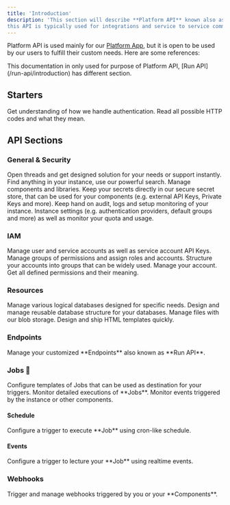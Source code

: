 ```yaml
---
title: 'Introduction'
description: 'This section will describe **Platform API** known also as Management API,
this API is typically used for integrations and service to service communication.'
---
```


Platform API is used mainly for our [Platform App](https://app.revong.com), but it is open to be used by our users to fulfill their custom needs.
Here are some references:

<Note>
  This documentation in only used for purpose of Platform API, [Run API](/run-api/introduction) has different section.
</Note>

## Starters

<CardGroup cols={2}>
    <Card title="Authentication" icon="shield" href="/api-reference/authentication">
        Get understanding of how we handle authentication.
    </Card>
    <Card title="HTTP Codes" icon="info" href="/api-reference/http-codes">
        Read all possible HTTP codes and what they mean.
    </Card>
</CardGroup>

## API Sections

### General & Security

<CardGroup cols={3}>
    <Card title="AI Assistant" icon="sparkles" href="/api-reference/assistant/get-all-threads">
        Open threads and get designed solution for your needs or support instantly.
    </Card>
    <Card title="Search" icon="magnifying-glass" href="/api-reference/search/search">
        Find anything in your instance, use our powerful search.
    </Card>
    <Card title="Components" icon="cube" href="/api-reference/components/get-components-all-active-and-not">
        Manage components and libraries.
    </Card>
    <Card title="Secrets" icon="shield" href="/api-reference/secrets/get-secrets">
        Keep your secrets directly in our secure secret store, that can be used for your components (e.g. external API Keys, Private Keys and more).
    </Card>
    <Card title="Audit & Logs" icon="box-archive" href="/api-reference/config/get-instance-logs">
        Keep hand on audit, logs and setup monitoring of your instance.
    </Card>
    <Card title="Settings" icon="wrench" href="/api-reference/config/retrieve-instance-details-and-config">
        Instance settings (e.g. authentication providers, default groups and more) as well as monitor your quota and usage.
    </Card>
</CardGroup>

### IAM

<CardGroup cols={3}>
    <Card title="Accounts" icon="user-shield" href="/api-reference/accounts/get-all-users">
        Manage user and service accounts as well as service account API Keys.
    </Card>
    <Card title="Permissions" icon="user-lock" href="/api-reference/role-groups/get-a-role-groups">
        Manage groups of permissions and assign roles and accounts.
    </Card>
    <Card title="Groups" icon="user-group" href="/api-reference/groups/get-a-groups">
        Structure your accounts into groups that can be widely used.
    </Card>
    <Card title="Me" icon="user" href="/api-reference/me/retrieve-user-accesses-roles-and-more">
        Manage your account.
    </Card>
    <Card title="Roles" icon="lock" href="/api-reference/roles/get-roles">
        Get all defined permissions and their meaning.
    </Card>
</CardGroup>

### Resources

<CardGroup cols={2}>
    <Card title="Databases" icon="database" href="/api-reference/resources/get-resources">
        Manage various logical databases designed for specific needs.
    </Card>
    <Card title="Structure" icon="bars" href="/api-reference/schema/get-all-schemas">
        Design and manage reusable database structure for your databases.
    </Card>
    <Card title="Files" icon="folder-open" href="/api-reference/files/file-explorer">
        Manage files with our blob storage.
    </Card>
    <Card title="Templates" icon="envelope" href="/api-reference/mail/get-resources">
        Design and ship HTML templates quickly.
    </Card>
</CardGroup>

### Endpoints

<Card title="Endpoints (Run API)" icon="network-wired" href="/api-reference/endpoints/get-endpoints">
    Manage your customized **Endpoints** also known as **Run API**.
</Card>

### Jobs 🚀

<CardGroup cols={3}>
    <Card title="Jobs" icon="rocket" href="/api-reference/automation/get-jobs">
        Configure templates of Jobs that can be used as destination for your triggers.
    </Card>
    <Card title="History" icon="list-timeline" href="/api-reference/automation/get-jobs">
        Monitor detailed executions of **Jobs**.
    </Card>
    <Card title="Triggers" icon="timeline" href="/api-reference/automation/get-event-history">
        Monitor events triggered by the instance or other components.
    </Card>
</CardGroup>

#### Schedule

<Card title="Schedule" icon="repeat" href="/api-reference/automation/schedule-get-all">
    Configure a trigger to execute **Job** using cron-like schedule.
</Card>

#### Events

<Card title="Events" icon="chart-network" href="/api-reference/automation/get-event-history">
    Configure a trigger to lecture your **Job** using realtime events.
</Card>

### Webhooks

<Card title="Webhooks" icon="webhook" href="/api-reference/automation/get-webhooks">
    Trigger and manage webhooks triggered by you or your **Components**.
</Card>
